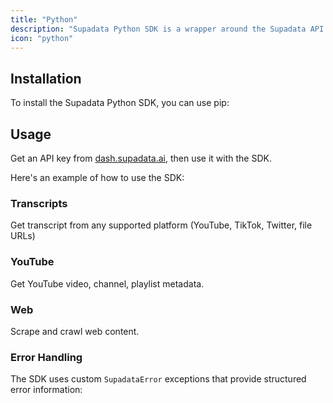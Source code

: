 ```yaml
---
title: "Python"
description: "Supadata Python SDK is a wrapper around the Supadata API to help you easily turn videos into transcripts and websites into markdown."
icon: "python"
---
```



## Installation

To install the Supadata Python SDK, you can use pip:

<InstallationPython />

## Usage

Get an API key from [dash.supadata.ai](https://dash.supadata.ai), then use it with the SDK.

Here's an example of how to use the SDK:

<ScrapeAndCrawlExamplePython />

### Transcripts

Get transcript from any supported platform (YouTube, TikTok, Twitter, file URLs)

<TranscriptPython />

### YouTube

Get YouTube video, channel, playlist metadata.

<YouTubePython />

### Web

Scrape and crawl web content.

<WebPython />

### Error Handling

The SDK uses custom `SupadataError` exceptions that provide structured error information:

<ErrorHandlingPython />
